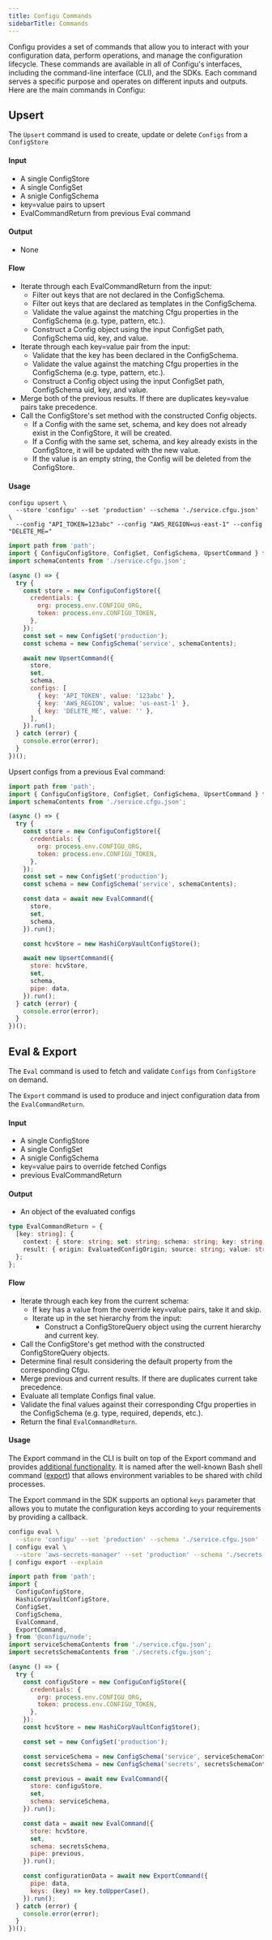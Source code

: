```yaml
---
title: Configu Commands
sidebarTitle: Commands
---
```


Configu provides a set of commands that allow you to interact with your configuration data, perform operations, and manage the configuration lifecycle. These commands are available in all of Configu's interfaces, including the command-line interface (CLI), and the SDKs. Each command serves a specific purpose and operates on different inputs and outputs. Here are the main commands in Configu:

## Upsert

The `Upsert` command is used to create, update or delete `Configs` from a `ConfigStore`

#### Input

- A single ConfigStore
- A single ConfigSet
- A snigle ConfigSchema
- key=value pairs to upsert
- EvalCommandReturn from previous Eval command

#### Output

- None

#### Flow

- Iterate through each EvalCommandReturn from the input:
  - Filter out keys that are not declared in the ConfigSchema.
  - Filter out keys that are declared as templates in the ConfigSchema.
  - Validate the value against the matching Cfgu properties in the ConfigSchema (e.g. type, pattern, etc.).
  - Construct a Config object using the input ConfigSet path, ConfigSchema uid, key, and value.
- Iterate through each key=value pair from the input:
  - Validate that the key has been declared in the ConfigSchema.
  - Validate the value against the matching Cfgu properties in the ConfigSchema (e.g. type, pattern, etc.).
  - Construct a Config object using the input ConfigSet path, ConfigSchema uid, key, and value.
- Merge both of the previous results. If there are duplicates key=value pairs take precedence.
- Call the ConfigStore's set method with the constructed Config objects.
  - If a Config with the same set, schema, and key does not already exist in the ConfigStore, it will be created.
  - If a Config with the same set, schema, and key already exists in the ConfigStore, it will be updated with the new value.
  - If the value is an empty string, the Config will be deleted from the ConfigStore.

#### Usage

```shell
configu upsert \
  --store 'configu' --set 'production' --schema './service.cfgu.json' \
  --config "API_TOKEN=123abc" --config "AWS_REGION=us-east-1" --config "DELETE_ME="
```

```js
import path from 'path';
import { ConfiguConfigStore, ConfigSet, ConfigSchema, UpsertCommand } from '@configu/node';
import schemaContents from './service.cfgu.json';

(async () => {
  try {
    const store = new ConfiguConfigStore({
      credentials: {
        org: process.env.CONFIGU_ORG,
        token: process.env.CONFIGU_TOKEN,
      },
    });
    const set = new ConfigSet('production');
    const schema = new ConfigSchema('service', schemaContents);

    await new UpsertCommand({
      store,
      set,
      schema,
      configs: [
        { key: 'API_TOKEN', value: '123abc' },
        { key: 'AWS_REGION', value: 'us-east-1' },
        { key: 'DELETE_ME', value: '' },
      ],
    }).run();
  } catch (error) {
    console.error(error);
  }
})();
```

Upsert configs from a previous Eval command:

```js
import path from 'path';
import { ConfiguConfigStore, ConfigSet, ConfigSchema, UpsertCommand } from '@configu/node';
import schemaContents from './service.cfgu.json';

(async () => {
  try {
    const store = new ConfiguConfigStore({
      credentials: {
        org: process.env.CONFIGU_ORG,
        token: process.env.CONFIGU_TOKEN,
      },
    });
    const set = new ConfigSet('production');
    const schema = new ConfigSchema('service', schemaContents);

    const data = await new EvalCommand({
      store,
      set,
      schema,
    }).run();

    const hcvStore = new HashiCorpVaultConfigStore();

    await new UpsertCommand({
      store: hcvStore,
      set,
      schema,
      pipe: data,
    }).run();
  } catch (error) {
    console.error(error);
  }
})();
```

## Eval & Export

The `Eval` command is used to fetch and validate `Configs` from `ConfigStore` on demand.

The `Export` command is used to produce and inject configuration data from the `EvalCommandReturn`.

#### Input

- A single ConfigStore
- A single ConfigSet
- A snigle ConfigSchema
- key=value pairs to override fetched Configs
- previous EvalCommandReturn

#### Output

- An object of the evaluated configs

```ts
type EvalCommandReturn = {
  [key: string]: {
    context: { store: string; set: string; schema: string; key: string; cfgu: Cfgu };
    result: { origin: EvaluatedConfigOrigin; source: string; value: string };
  };
};
```

#### Flow

- Iterate through each key from the current schema:
  - If key has a value from the override key=value pairs, take it and skip.
  - Iterate up in the set hierarchy from the input:
    - Construct a ConfigStoreQuery object using the current hierarchy and current key.
- Call the ConfigStore's get method with the constructed ConfigStoreQuery objects.
- Determine final result considering the default property from the corresponding Cfgu.
- Merge previous and current results. If there are duplicates current take precedence.
- Evaluate all template Configs final value.
- Validate the final values against their corresponding Cfgu properties in the ConfigSchema (e.g. type, required, depends, etc.).
- Return the final `EvalCommandReturn`.

#### Usage


<Info>The Export command in the CLI is built on top of the Export command and provides [additional functionality](/cli-commands/#configu-export). It is named after the well-known Bash shell command ([export](https://www.geeksforgeeks.org/export-command-in-linux-with-examples/)) that allows environment variables to be shared with child processes.</Info>


<Tip>The Export command in the SDK supports an optional `keys` parameter that allows you to mutate the configuration keys according to your requirements by providing a callback.</Tip>


```bash
configu eval \
  --store 'configu' --set 'production' --schema './service.cfgu.json' --config "AWS_REGION=us-east-1" \
| configu eval \
  --store 'aws-secrets-manager' --set 'production' --schema './secrets.cfgu.json' \
| configu export --explain
```

```js
import path from 'path';
import {
  ConfiguConfigStore,
  HashiCorpVaultConfigStore,
  ConfigSet,
  ConfigSchema,
  EvalCommand,
  ExportCommand,
} from '@configu/node';
import serviceSchemaContents from './service.cfgu.json';
import secretsSchemaContents from './secrets.cfgu.json';

(async () => {
  try {
    const configuStore = new ConfiguConfigStore({
      credentials: {
        org: process.env.CONFIGU_ORG,
        token: process.env.CONFIGU_TOKEN,
      },
    });
    const hcvStore = new HashiCorpVaultConfigStore();

    const set = new ConfigSet('production');

    const serviceSchema = new ConfigSchema('service', serviceSchemaContents);
    const secretsSchema = new ConfigSchema('secrets', secretsSchemaContents);

    const previous = await new EvalCommand({
      store: configuStore,
      set,
      schema: serviceSchema,
    }).run();

    const data = await new EvalCommand({
      store: hcvStore,
      set,
      schema: secretsSchema,
      pipe: previous,
    }).run();

    const configurationData = await new ExportCommand({
      pipe: data,
      keys: (key) => key.toUpperCase(),
    }).run();
  } catch (error) {
    console.error(error);
  }
})();
```